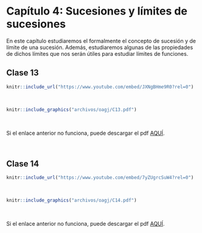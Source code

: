 
# Capítulo 4: Sucesiones y límites de sucesiones {-}

En este capítulo estudiaremos el formalmente el concepto de sucesión y de límite de una sucesión. Además, estudiaremos algunas de las propiedades de dichos límites que nos serán útiles para estudiar límites de funciones.


## Clase 13  

<!--Aquí aparecerán tanto el video como las notas de dicha clase.-->
```r
knitr::include_url("https://www.youtube.com/embed/JXNgBHme9R0?rel=0")
```

</br> <!--Esto se pone para que se genere un espacio en blanco en la salida html-->


```r
knitr::include_graphics("archivos/oagj/C13.pdf")
```

<br/>

Si el enlace anterior no funciona, puede descargar el pdf [AQUÍ](archivos/oagj/C13.pdf).


<br/>

## Clase 14  

<!--Aquí aparecerán tanto el video como las notas de dicha clase.-->
```r
knitr::include_url("https://www.youtube.com/embed/7yZUgrcSuW4?rel=0")
```

</br> <!--Esto se pone para que se genere un espacio en blanco en la salida html-->


```r
knitr::include_graphics("archivos/oagj/C14.pdf")
```

<br/>

Si el enlace anterior no funciona, puede descargar el pdf [AQUÍ](archivos/oagj/C14.pdf).


<br/>
